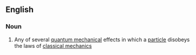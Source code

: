 ==English==

===Noun===
{{wikipedia}}
{{en-noun|head=[[quantum]] [[tunnelling]]|-}}

# {{context|physics|lang=en}} Any of several [[quantum mechanical]] effects in which a [[particle]] disobeys the laws of [[classical mechanics]]